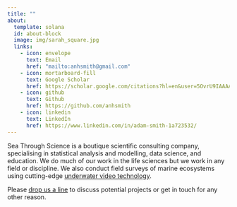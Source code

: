 ```yaml
---
title: ""
about:
  template: solana
  id: about-block
  image: img/sarah_square.jpg
  links:
    - icon: envelope
      text: Email
      href: "mailto:anhsmith@gmail.com"  
    - icon: mortarboard-fill
      text: Google Scholar
      href: https://scholar.google.com/citations?hl=en&user=5OvrU9IAAAAJ
    - icon: github
      text: Github
      href: https://github.com/anhsmith
    - icon: linkedin
      text: LinkedIn
      href: https://www.linkedin.com/in/adam-smith-1a723532/
---
```


::: {#about-block}

Sea Through Science is a boutique scientific consulting company, specialising in statistical analysis and modelling, data science, and education. We do much of our work in the life sciences but we work in any field or discipline. We also conduct field surveys of marine ecosystems using cutting-edge [underwater video technology](bruv/index.qmd). 

Please [drop us a line](mailto:anhsmith@gmail.com) to discuss potential projects or get in touch for any other reason.

:::

